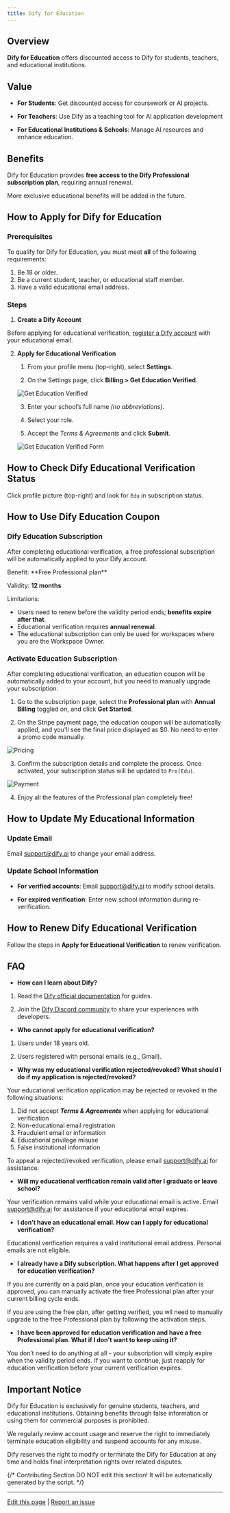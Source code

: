 ```yaml
---
title: Dify for Education
---
```


## Overview

**Dify for Education** offers discounted access to Dify for students, teachers, and educational institutions.

## Value

- **For Students**: Get discounted access for coursework or AI projects.

- **For Teachers**: Use Dify as a teaching tool for AI application development

- **For Educational Institutions & Schools**: Manage AI resources and enhance education.

## Benefits

Dify for Education provides **free access to the Dify Professional subscription plan**, requiring annual renewal.

<Info>
More exclusive educational benefits will be added in the future.
</Info>

## How to Apply for Dify for Education

### Prerequisites

To qualify for Dify for Education, you must meet **all** of the following requirements:

1. Be 18 or older.
2. Be a current student, teacher, or educational staff member.
3. Have a valid educational email address.

### Steps

1. **Create a Dify Account**

Before applying for educational verification, [register a Dify account](https://cloud.dify.ai/signin) with your educational email.

2. **Apply for Educational Verification**

   1. From your profile menu (top-right), select **Settings**.

   2. On the Settings page, click **Billing > Get Education Verified**.

   ![Get Education Verified](https://assets-docs.dify.ai/2025/03/662ee0255a499ab4184fd617e0f5767d.png)

   3. Enter your school’s full name *(no abbreviations)*.

   4. Select your role.

   5. Accept the *Terms & Agreements* and click **Submit**.

   ![Get Education Verified Form](https://assets-docs.dify.ai/2025/05/fd3ea7c1846c17bd753d84bcc2fea72b.png)

## How to Check Dify Educational Verification Status

Click profile picture (top-right) and look for `Edu` in subscription status.

## How to Use Dify Education Coupon

### Dify Education Subscription

After completing educational verification, a free professional subscription will be automatically applied to your Dify account.

<Info>
Benefit: **Free Professional plan**

Validity: **12 months**

Limitations:
- Users need to renew before the validity period ends; **benefits expire after that**.
- Educational verification requires **annual renewal**.
- The educational subscription can only be used for workspaces where you are the Workspace Owner.
</Info>

### Activate Education Subscription

After completing educational verification, an education coupon will be automatically added to your account, but you need to manually upgrade your subscription.

1. Go to the subscription page, select the **Professional plan** with **Annual Billing** toggled on, and click **Get Started**.

2. On the Stripe payment page, the education coupon will be automatically applied, and you'll see the final price displayed as $0. No need to enter a promo code manually.

![Pricing](https://assets-docs.dify.ai/2025/05/574d95416f57fba457259c3db2ae947d.png)

3. Confirm the subscription details and complete the process. Once activated, your subscription status will be updated to `Pro(Edu)`.

![Payment](https://assets-docs.dify.ai/2025/05/c2c6afeb44b4bd0ce7f1eccc1292e08b.png)

4. Enjoy all the features of the Professional plan completely free!

## How to Update My Educational Information

### Update Email

Email [support@dify.ai](mailto:support@dify.ai) to change your email address.

### Update School Information

- **For verified accounts**: Email [support@dify.ai](mailto:support@dify.ai) to modify school details.

- **For expired verification**: Enter new school information during re-verification.

## How to Renew Dify Educational Verification

Follow the steps in **Apply for Educational Verification** to renew verification.

## FAQ

- **How can I learn about Dify?**

1. Read the [Dify official documentation](https://docs.dify.ai/) for guides.
   
2. Join the [Dify Discord community](https://discord.com/invite/FngNHpbcY7) to share your experiences with developers.

- **Who cannot apply for educational verification?**

1. Users under 18 years old.

2. Users registered with personal emails (e.g., Gmail).

- **Why was my educational verification rejected/revoked? What should I do if my application is rejected/revoked?**

Your educational verification application may be rejected or revoked in the following situations:

1. Did not accept ***Terms & Agreements*** when applying for educational verification
2. Non-educational email registration
3. Fraudulent email or information
4. Educational privilege misuse
5. False institutional information

To appeal a rejected/revoked verification, please email [support@dify.ai](mailto:support@dify.ai) for assistance.

- **Will my educational verification remain valid after I graduate or leave school?**

Your verification remains valid while your educational email is active. Email [support@dify.ai](mailto:support@dify.ai) for assistance if your educational email expires.

- **I don’t have an educational email. How can I apply for educational verification?**

Educational verification requires a valid institutional email address. Personal emails are not eligible.

- **I already have a Dify subscription. What happens after I get approved for education verification?**

If you are currently on a paid plan, once your education verification is approved, you can manually activate the free Professional plan after your current billing cycle ends.

If you are using the free plan, after getting verified, you wll need to manually upgrade to the free Professional plan by following the activation steps.

- **I have been approved for education verification and have a free Professional plan. What if I don't want to keep using it?**

You don’t need to do anything at all - your subscription will simply expire when the validity period ends. If you want to continue, just reapply for education verification before your current verification expires.

## Important Notice

Dify for Education is exclusively for genuine students, teachers, and educational institutions. Obtaining benefits through false information or using them for commercial purposes is prohibited.

We regularly review account usage and reserve the right to immediately terminate education eligibility and suspend accounts for any misuse.

Dify reserves the right to modify or terminate the Dify for Education at any time and holds final interpretation rights over related disputes.

{/*
Contributing Section
DO NOT edit this section!
It will be automatically generated by the script.
*/}

---

[Edit this page](https://github.com/langgenius/dify-docs/edit/main/en/getting-started/dify-for-education.mdx) | [Report an issue](https://github.com/langgenius/dify-docs/issues/new?template=docs.yml)

